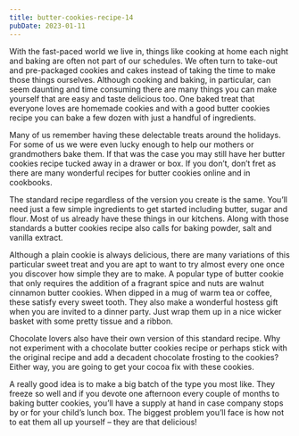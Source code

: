 ```yaml
---
title: butter-cookies-recipe-14
pubDate: 2023-01-11
---
```


With the fast-paced world we live in, things like cooking at home each night and baking are often not part of our schedules. We often turn to take-out and pre-packaged cookies and cakes instead of taking the time to make those things ourselves. Although cooking and baking, in particular, can seem daunting and time consuming there are many things you can make yourself that are easy and taste delicious too. One baked treat that everyone loves are homemade cookies and with a good butter cookies recipe you can bake a few dozen with just a handful of ingredients.

Many of us remember having these delectable treats around the holidays. For some of us we were even lucky enough to help our mothers or grandmothers bake them. If that was the case you may still have her butter cookies recipe tucked away in a drawer or box. If you don’t, don’t fret as there are many wonderful recipes for butter cookies online and in cookbooks.

The standard recipe regardless of the version you create is the same. You’ll need just a few simple ingredients to get started including butter, sugar and flour. Most of us already have these things in our kitchens. Along with those standards a butter cookies recipe also calls for baking powder, salt and vanilla extract. 

Although a plain cookie is always delicious, there are many variations of this particular sweet treat and you are apt to want to try almost every one once you discover how simple they are to make. A popular type of butter cookie that only requires the addition of a fragrant spice and nuts are walnut cinnamon butter cookies. When dipped in a mug of warm tea or coffee, these satisfy every sweet tooth. They also make a wonderful hostess gift when you are invited to a dinner party. Just wrap them up in a nice wicker basket with some pretty tissue and a ribbon. 

Chocolate lovers also have their own version of this standard recipe. Why not experiment with a chocolate butter cookies recipe or perhaps stick with the original recipe and add a decadent chocolate frosting to the cookies? Either way, you are going to get your cocoa fix with these cookies. 

A really good idea is to make a big batch of the type you most like. They freeze so well and if you devote one afternoon every couple of months to baking butter cookies, you’ll have a supply at hand in case company stops by or for your child’s lunch box. The biggest problem you’ll face is how not to eat them all up yourself – they are that delicious!
